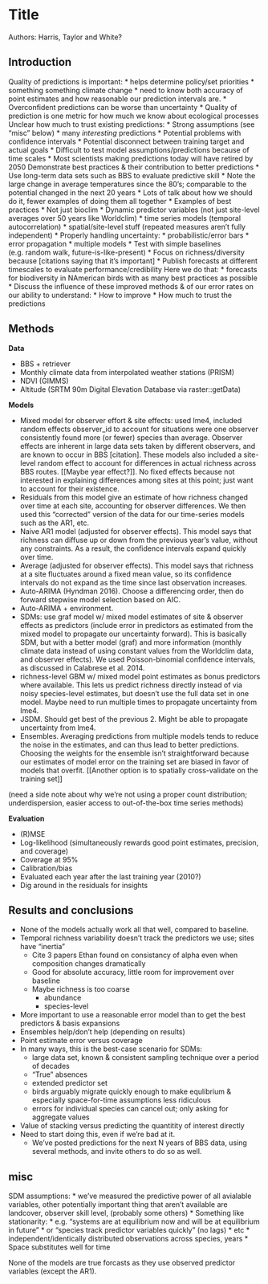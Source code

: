 # Title

Authors: Harris, Taylor and White?

## Introduction

Quality of predictions is important:
  * helps determine policy/set priorities
  * something something climate change
  * need to know both accuracy of point estimates and how reasonable our prediction intervals are.
  * Overconfident predictions can be worse than uncertainty
  * Quality of prediction is one metric for how much we know about ecological processes
Unclear how much to trust existing predictions:
  * Strong assumptions (see "misc" below)
  * many *interesting* predictions
  * Potential problems with confidence intervals
  * Potential disconnect between training target and actual goals
  * Difficult to test model assumptions/predictions because of time scales
    * Most scientists making predictions today will have retired by 2050
Demonstrate best practices \& their contribution to better predictions
  * Use long-term data sets such as BBS to evaluate predictive skill
  * Note the large change in average temperatures since the 80's; comparable to the potential changed in the next 20 years 
  * Lots of talk about how we should do it, fewer examples of doing them all together
  * Examples of best practices
    * Not just bioclim
    * Dynamic predictor variables (not just site-level averages over 50 years like 
      Worldclim)
    * time series models (temporal autocorrelation)
    * spatial/site-level stuff (repeated measures aren't fully independent)
    * Properly handling uncertainty:
      * probabilistic/error bars
      * error propagation
    * multiple models
      * Test with simple baselines (e.g. random walk, future-is-like-present)
  * Focus on richness/diversity because \[citations saying that it's important\]
  * Publish forecasts at different timescales to evaluate performance/credibility
Here we do that:
  * forecasts for biodiversity in NAmerican birds with as many best practices as possible
  * Discuss the influence of these improved methods \& of our error rates on our ability to understand:
    * How to improve
    * How much to trust the predictions

## Methods

**Data**

* BBS + retriever
* Monthly climate data from interpolated weather stations (PRISM)
* NDVI (GIMMS)
* Altitude (SRTM 90m Digital Elevation Database via raster::getData)

**Models**

* Mixed model for observer effort \& site effects: used lme4, included random
  effects observer_id to account for situations were one observer consistently
  found more (or fewer) species than average. Observer effects are inherent in
  large data sets taken by different observers, and are known to occur in BBS 
  [citation]. These models also included a site-level random effect to account
  for differences in actual richness across BBS routes. [[Maybe year effect?]].
  No fixed effects because not interested in explaining differences among sites
  at this point; just want to account for their existence.
* Residuals from this model give an estimate of how richness changed over time
  at each site, accounting for observer differences.  We then used this "corrected"
  version of the data for our time-series models such as the AR1, etc.
* Naive AR1 model (adjusted for observer effects). This model says that richness 
  can diffuse up or down from the previous year's value, without any constraints.
  As a result, the confidence intervals expand quickly over time.
* Average (adjusted for observer effects). This model says that richness at a site
  fluctuates around a fixed mean value, so its confidence intervals do not expand
  as the time since last observation increases.
* Auto-ARIMA (Hyndman 2016). Choose a differencing order, then do forward stepwise
  model selection based on AIC.
* Auto-ARIMA + environment.
* SDMs: use graf model w/ mixed model estimates of site \& observer effects
  as predictors (include error in predictors as estimated from the mixed model
  to propagate our uncertainty forward). This is basically SDM, but with a 
  better model (graf) and more information (monthly climate data instead of using constant values from the Worldclim data, and observer effects). We used Poisson-binomial confidence intervals, as discussed in Calabrese et al. 2014.
* richness-level GBM w/ mixed model point estimates as bonus predictors where 
  available. This lets us predict richness directly instead of via noisy 
  species-level estimates, but doesn't use the full data set in one model.
  Maybe need to run multiple times to propagate uncertainty from lme4.
* JSDM. Should get best of the previous 2. Might be able to propagate uncertainty
  from lme4.
* Ensembles. Averaging predictions from multiple models tends to reduce the 
  noise in the estimates, and can thus lead to better predictions. Choosing the
  weights for the ensemble isn't straightforward because our estimates of model 
  error on the training set are biased in favor of models that
  overfit. [[Another option is to spatially cross-validate on the training set]]

(need a side note about why we're not using a proper count distribution; underdispersion, easier access to out-of-the-box time series methods)

**Evaluation**

* (R)MSE
* Log-likelihood (simultaneously rewards good point estimates, precision, and coverage)
* Coverage at 95%
* Calibration/bias
* Evaluated each year after the last training year (2010?)
* Dig around in the residuals for insights

## Results and conclusions

* None of the models actually work all that well, compared to baseline.
* Temporal richness variability doesn't track the predictors we use; sites have "inertia"
  * Cite 3 papers Ethan found on consistancy of alpha even when composition changes dramatically
  * Good for absolute accuracy, little room for improvement over baseline
  * Maybe richness is too coarse
    * abundance
    * species-level
* More important to use a reasonable error model than to get the best predictors \& basis expansions
* Ensembles help/don't help (depending on results)
* Point estimate error versus coverage
* In many ways, this is the best-case scenario for SDMs:
  * large data set, known \& consistent sampling technique over a period of decades
  * "True" absences
  * extended predictor set
  * birds arguably migrate quickly enough to make equlibrium \& especially space-for-time assumptions less ridiculous
  * errors for individual species can cancel out; only asking for aggregate values
* Value of stacking versus predicting the quantitity of interest directly
* Need to start doing this, even if we're bad at it.
  * We've posted predictions for the next N years of BBS data, using several methods, and invite others to do so as well.


## misc

SDM assumptions:
  * we've measured the predictive power of all avialable variables, other potentially important thing that aren't available are landcover, observer skill level, (probably some others)
  * Something like stationarity:
    * e.g. "systems are at equilibrium now and will be at equilibrium in future"
    * or "species track predictor variables quickly" (no lags)
    * etc
  * independent/identically distributed observations across species, years
  * Space substitutes well for time

None of the models are true forcasts as they use observed predictor variables (except the AR1). 
